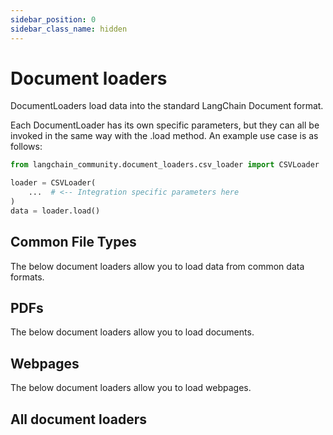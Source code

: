 ```yaml
---
sidebar_position: 0
sidebar_class_name: hidden
---
```


# Document loaders


DocumentLoaders load data into the standard LangChain Document format.

Each DocumentLoader has its own specific parameters, but they can all be invoked in the same way with the .load method.
An example use case is as follows:

```python
from langchain_community.document_loaders.csv_loader import CSVLoader

loader = CSVLoader(
    ...  # <-- Integration specific parameters here
)
data = loader.load()
```

## Common File Types

The below document loaders allow you to load data from common data formats.

<CategoryTable category="common_loaders" />

## PDFs

The below document loaders allow you to load documents.

<CategoryTable category="pdf_loaders" />

## Webpages

The below document loaders allow you to load webpages.

<CategoryTable category="webpage_loaders" />


## All document loaders

<IndexTable />
